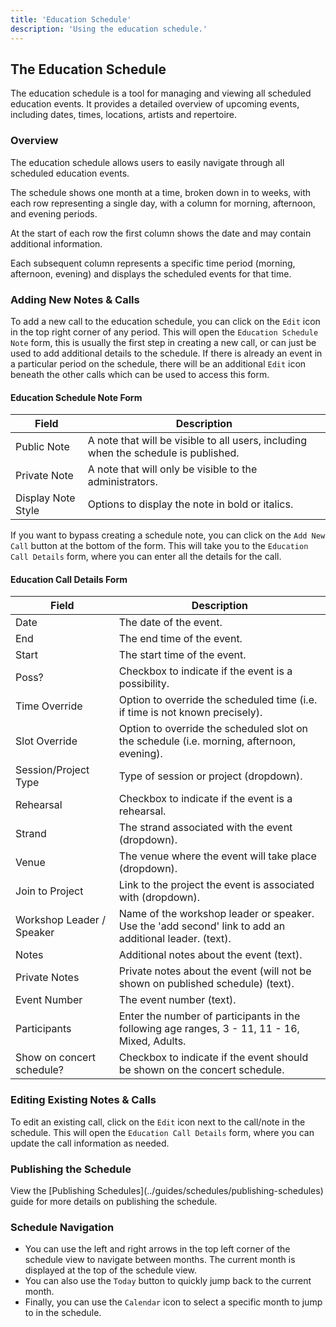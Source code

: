 ```yaml
---
title: 'Education Schedule'
description: 'Using the education schedule.'
---
```


## The Education Schedule
The education schedule is a tool for managing and viewing all scheduled education events. It provides a detailed overview of upcoming events, including dates, times, locations, artists and repertoire.

### Overview

The education schedule allows users to easily navigate through all scheduled education events. 

The schedule shows one month at a time, broken down in to weeks, with each row representing a single day, with a column for morning, afternoon, and evening periods.

At the start of each row the first column shows the date and may contain additional information.

Each subsequent column represents a specific time period (morning, afternoon, evening) and displays the scheduled events for that time.

### Adding New Notes & Calls 
To add a new call to the education schedule, you can click on the `Edit` icon in the top right corner of any period. This will open the `Education Schedule Note` form, this is usually the first step in creating a new call, or can just be used to add additional details to the schedule. If there is already an event in a particular period on the schedule, there will be an additional `Edit` icon beneath the other calls which can be used to access this form.

#### Education Schedule Note Form
| Field                | Description                                                                 |
|----------------------|-----------------------------------------------------------------------------|
| Public Note         | A note that will be visible to all users, including when the schedule is published. |
| Private Note        | A note that will only be visible to the administrators.                |
| Display Note Style | Options to display the note in bold or italics.                             |

If you want to bypass creating a schedule note, you can click on the `Add New Call` button at the bottom of the form. This will take you to the `Education Call Details` form, where you can enter all the details for the call.

#### Education Call Details Form

| Field                | Description                                                                 |
|----------------------|-----------------------------------------------------------------------------|
| Date                 | The date of the event.                                                      |
| End                  | The end time of the event.                                                 |
| Start                | The start time of the event.                                               |
| Poss?                | Checkbox to indicate if the event is a possibility.                       |
| Time Override        | Option to override the scheduled time (i.e. if time is not known precisely).                                     |
| Slot Override        | Option to override the scheduled slot on the schedule (i.e. morning, afternoon, evening).                                     |
| Session/Project Type | Type of session or project (dropdown).                                     |
| Rehearsal            | Checkbox to indicate if the event is a rehearsal.                         |
| Strand               | The strand associated with the event (dropdown).                          |
| Venue                | The venue where the event will take place (dropdown).                     |
| Join to Project      | Link to the project the event is associated with (dropdown).              |
| Workshop Leader / Speaker | Name of the workshop leader or speaker. Use the 'add second' link to add an additional leader. (text).               |
| Notes                | Additional notes about the event (text).                                  |
| Private Notes        | Private notes about the event (will not be shown on published schedule) (text).                                     |
| Event Number         | The event number (text).                                                  |
| Participants         | Enter the number of participants in the following age ranges, 3 - 11, 11 - 16, Mixed, Adults. |
| Show on concert schedule? | Checkbox to indicate if the event should be shown on the concert schedule. |

### Editing Existing Notes & Calls
To edit an existing call, click on the `Edit` icon next to the call/note in the schedule. This will open the `Education Call Details` form, where you can update the call information as needed.

### Publishing the Schedule

<Note>
  View the [Publishing Schedules](../guides/schedules/publishing-schedules) guide for more details on publishing the schedule.
</Note>

### Schedule Navigation
- You can use the left and right arrows  in the top left corner of the schedule view to navigate between months. The current month is displayed at the top of the schedule view.
- You can also use the `Today` button to quickly jump back to the current month.
- Finally, you can use the `Calendar` icon to select a specific month to jump to in the schedule.